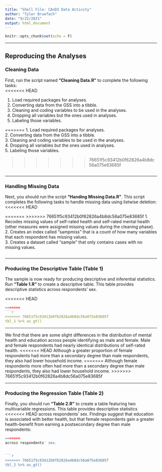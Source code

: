 ```yaml
---
title: "Shell File: CAnD3 Data Activity"
author: "Tyler Bruefach"
date: "9/22/2021"
output: html_document
---
```


```r
knitr::opts_chunk$set(echo = F)
```

***

## Reproducing the Analyses

### Cleaning Data
First, run the script named **"Cleaning Data.R"** to complete the following tasks:  
<<<<<<< HEAD

1. Load required packages for analyses.  
2. Converting data from the GSS into a tibble.  
3. Cleaning and coding variables to be used in the analyses.  
4. Dropping all variables but the ones used in analyses.  
5. Labeling those variables.  

=======
1. Load required packages for analyses.  
2. Converting data from the GSS into a tibble.  
3. Cleaning and coding variables to be used in the analyses.  
4. Dropping all variables but the ones used in analyses.  
5. Labeling those variables.  

>>>>>>> 76651f5c93412b0f62826a4b8dc56a075e83685f

```r

```

***

### Handling Missing Data
Next, you should run the script **"Handing Missing Data.R"**. This script 
completes the following tasks to handle missing data using listwise deletion:  
<<<<<<< HEAD

=======
>>>>>>> 76651f5c93412b0f62826a4b8dc56a075e83685f
1. Recodes missing values of self-rated health and self-rated mental health (other
measures were assigned missing values during the cleaning phase).  
2. Creates an index called "sampmiss" that is a count of how many variables that 
each respondent has missing values.  
3. Creates a dataset called "sample" that only contains cases with no missing values.

```r

```
  
***
  
### Producing the Descriptive Table (Table 1)
The sample is now ready for producing descriptive and inferential statistics. Run
**"Table 1.R"** to create a descriptive table. This table provides descriptive statistics
across respondents' sex.


<<<<<<< HEAD
```r
=======
```r
>>>>>>> 76651f5c93412b0f62826a4b8dc56a075e83685f
tbl_1 %>% as_gt()
```
  
***

We find that there are some slight differences in the distribution of mental
health and education across people identifying as male and female. Male and 
female respondents had nearly identical distributions of self-rated health. 
<<<<<<< HEAD
Although a greater proportion of female respondents had more than a secondary 
degree than male respondents, they also had lower household income.
=======
Although female respondents more often had more than a secondary degree than 
male respondents, they also had lower household income.
>>>>>>> 76651f5c93412b0f62826a4b8dc56a075e83685f
  
***
  
### Producing the Regression Table (Table 2)
Finally, you should run **"Table 2.R"** to create a table featuring two 
multivariable regressions. This table provides descriptive statistics
<<<<<<< HEAD
across respondents' sex. Findings suggest that education is associated with 
better health, but that female respondents gain a greater health-benefit from 
earning a postsecondary degree than male respondents:


```r
=======
across respondents' sex.


```r
>>>>>>> 76651f5c93412b0f62826a4b8dc56a075e83685f
tbl_2 %>% as_gt()
```










